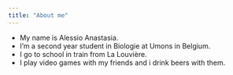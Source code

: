 ```yaml
---
title: "About me"
---
```



- My name is Alessio Anastasia.
- I'm a second year student in Biologie at Umons in Belgium.
- I go to school in train from La Louvière.
- I play video games with my friends and i drink beers with them.



